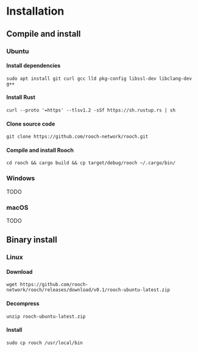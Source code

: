 # Installation

## Compile and install

### Ubuntu

#### Install dependencies

```shell
sudo apt install git curl gcc lld pkg-config libssl-dev libclang-dev g++
```

#### Install Rust

```shell
curl --proto '=https' --tlsv1.2 -sSf https://sh.rustup.rs | sh
```

#### Clone source code

```shell
git clone https://github.com/rooch-network/rooch.git
```

#### Compile and install Rooch

```shell
cd rooch && cargo build && cp target/debug/rooch ~/.cargo/bin/
```

### Windows

TODO

### macOS

TODO

## Binary install

### Linux

#### Download

```shell
wget https://github.com/rooch-network/rooch/releases/download/v0.1/rooch-ubuntu-latest.zip
```

#### Decompress

```shell
unzip rooch-ubuntu-latest.zip
```

#### Install

```shell
sudo cp rooch /usr/local/bin
```
